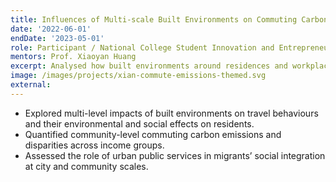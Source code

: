 ```yaml
---
title: Influences of Multi-scale Built Environments on Commuting Carbon Emissions — Case Study of Xi'an
date: '2022-06-01'
endDate: '2023-05-01'
role: Participant / National College Student Innovation and Entrepreneurship Training Programme (Country-level)
mentors: Prof. Xiaoyan Huang
excerpt: Analysed how built environments around residences and workplaces impact commuting carbon emissions across income groups at community level in Xi'an.
image: /images/projects/xian-commute-emissions-themed.svg
external: 
---
```


- Explored multi-level impacts of built environments on travel behaviours and their environmental and social effects on residents.
- Quantified community-level commuting carbon emissions and disparities across income groups.
- Assessed the role of urban public services in migrants’ social integration at city and community scales.
